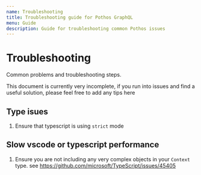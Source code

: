 ```yaml
---
name: Troubleshooting
title: Troubleshooting guide for Pothos GraphQL
menu: Guide
description: Guide for troubleshooting common Pothos issues
---
```






# Troubleshooting

Common problems and troubleshooting steps.

This document is currently very incomplete, if you run into issues and find a useful solution,
please feel free to add any tips here

## Type isues

1. Ensure that typescript is using `strict` mode

## Slow vscode or typescript performance

1. Ensure you are not including any very complex objects in your `Context` type.  see https://github.com/microsoft/TypeScript/issues/45405